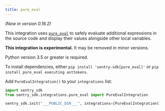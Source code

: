 ```yaml
---
title: pure_eval
---
```


<!-- NOTE: Due to being in common, redirects are in vercel.json -->

_(New in version 0.16.2)_

This integration uses [`pure_eval`](https://github.com/alexmojaki/pure_eval) to safely evaluate additional expressions in the source code and display their values alongside other local variables.

**This integration is experimental.** It may be removed in minor versions.

Python version 3.5 or greater is required.

To install dependencies, either `pip install 'sentry-sdk[pure_eval]'` or `pip install pure_eval executing asttokens`.

Add `PureEvalIntegration()` to your `integrations` list:

```python
import sentry_sdk
from sentry_sdk.integrations.pure_eval import PureEvalIntegration

sentry_sdk.init("___PUBLIC_DSN___", integrations=[PureEvalIntegration()])
```
